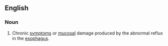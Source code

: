 ==English==
{{wikipedia|Gastroesophageal reflux disease}}
===Noun===
{{en-noun|-|sg=[[gastroesophageal]] [[reflux]]}}

# {{pathology}} Chronic [[symptom]]s or [[mucosal]] damage produced by the abnormal reflux in the [[esophagus]].